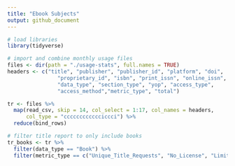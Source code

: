 ```yaml
---
title: "Ebook Subjects"
output: github_document
---
```


```r
# load libraries
library(tidyverse)
```

```r
# import and combine monthly usage files
files <- dir(path = "./usage-stats", full.names = TRUE)
headers <- c("title", "publisher", "publisher_id", "platform", "doi", 
                "proprietary_id", "isbn", "print_issn", "online_issn", "uri", 
                "data_type", "section_type", "yop", "access_type", 
                "access_method","metric_type", "total")

tr <- files %>%
  map(read_csv, skip = 14, col_select = 1:17, col_names = headers, 
      col_type = "cccccccccccciccci") %>%
  reduce(bind_rows)
```

```r
# filter title report to only include books
tr_books <- tr %>%
  filter(data_type == "Book") %>%
  filter(metric_type == c("Unique_Title_Requests", "No_License", "Limit_Exceeded"))
  

```


